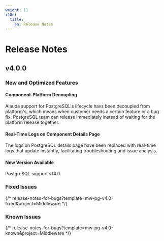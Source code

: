 ```yaml
---
weight: 11
i18n:
  title:
    en: Release Notes
---
```


# Release Notes

## v4.0.0

### New and Optimized Features

#### Component-Platform Decoupling

Alauda support for PostgreSQL's lifecycle havs been decoupled from platform's, which means when customer needs a certain feature or a bug fix, PostgreSQL team can release immediately instead of waiting for the platform release together.

#### Real-Time Logs on Component Details Page

The logs on PostgreSQL details page have been replaced with real-time logs that update instantly, facilitating troubleshooting and issue analysis.

#### New Version Available

PostgreSQL support v14.0.

### Fixed Issues

{/* release-notes-for-bugs?template=mw-pg-v4.0-fixed&project=Middleware */}

### Known Issues

{/* release-notes-for-bugs?template=mw-pg-v4.0-known&project=Middleware */}

